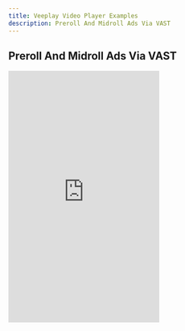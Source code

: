 ```yaml
---
title: Veeplay Video Player Examples
description: Preroll And Midroll Ads Via VAST
--- 
```


## Preroll And Midroll Ads Via VAST
<iframe height="500" style={{ width: '100%' }} scrolling="no" title="Veeplay - Ads" src="https://codepen.io/gabidobo/embed/dyJRRNr?default-tab=html%2Cresult&amp;editable=true" frameBorder="no" loading="lazy" allowtransparency="true" allowFullScreen>
  See the Pen <a href="https://codepen.io/gabidobo/pen/dyJRRNr">
  Veeplay - Ads</a> by Veeplay (<a href="https://codepen.io/gabidobo">@gabidobo</a>)
  on <a href="https://codepen.io">CodePen</a>.
</iframe>
